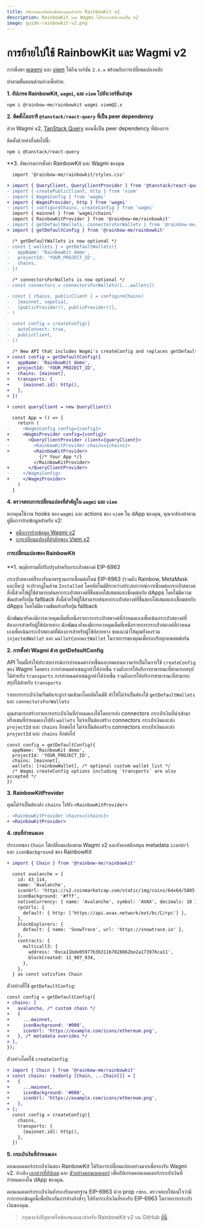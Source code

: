 ```yaml
---
title: อัปเกรดแอปพลิเคชันของคุณสำหรับ RainbowKit v2
description: RainbowKit และ Wagmi ได้รับการอัปเกรดเป็น v2
image: guide-rainbowkit-v2.png
---
```


# การย้ายไปใช้ RainbowKit และ Wagmi v2

การพึ่งพา [wagmi](https://wagmi.sh) และ [viem](https://viem.sh) ได้ถึงเวอร์ชัน `2.x.x` พร้อมกับการเปลี่ยนแปลงหลัก

ทำตามขั้นตอนด้านล่างเพื่อย้าย.

**1. อัปเกรด RainbowKit, `wagmi`, และ `viem` ไปยังเวอร์ชันล่าสุด**

```bash
npm i @rainbow-me/rainbowkit wagmi viem@2.x
```

**2. ติดตั้งไลบรารี `@tanstack/react-query` ที่เป็น peer dependency**

ด้วย Wagmi v2, [TanStack Query](https://tanstack.com/query/v5/docs/react/overview) ตอนนี้เป็น peer dependency ที่ต้องการ

ติดตั้งด้วยคำสั่งต่อไปนี้:

```bash
npm i @tanstack/react-query
```

\*\*3. อัพเกรดการตั้งค่า RainbowKit และ Wagmi ของคุณ

```diff
  import '@rainbow-me/rainbowkit/styles.css'

+ import { QueryClient, QueryClientProvider } from '@tanstack/react-query'
- import { createPublicClient, http } from 'viem'
- import { WagmiConfig } from 'wagmi'
+ import { WagmiProvider, http } from 'wagmi'
- import { configureChains, createConfig } from 'wagmi'
  import { mainnet } from 'wagmi/chains'
  import { RainbowKitProvider } from '@rainbow-me/rainbowkit'
- import { getDefaultWallets, connectorsForWallets } from '@rainbow-me/rainbowkit'
+ import { getDefaultConfig } from '@rainbow-me/rainbowkit'

  /* getDefaultWallets is now optional */
- const { wallets } = getDefaultWallets({
-   appName: 'RainbowKit demo',
-   projectId: 'YOUR_PROJECT_ID',
-   chains,
- })

  /* connectorsForWallets is now optional */
- const connectors = connectorsForWallets([...wallets])

- const { chains, publicClient } = configureChains( 
-   [mainnet, sepolia], 
-   [publicProvider(), publicProvider()],
- )

- const config = createConfig({
-   autoConnect: true,
-   publicClient,
- })

  /* New API that includes Wagmi's createConfig and replaces getDefaultWallets and connectorsForWallets */
+ const config = getDefaultConfig({
+   appName: 'RainbowKit demo',
+   projectId: 'YOUR_PROJECT_ID',
+   chains: [mainnet],
+   transports: {
+     [mainnet.id]: http(),
+   },
+ })

+ const queryClient = new QueryClient()

  const App = () => {
    return (
-     <WagmiConfig config={config}>
+     <WagmiProvider config={config}>
+       <QueryClientProvider client={queryClient}>
-         <RainbowKitProvider chains={chains}>
+         <RainbowKitProvider>
            {/* Your App */}
          </RainbowKitProvider>
+       </QueryClientProvider>
-     </WagmiConfig>
+     </WagmiProvider>
    )
  }
```

**4. ตรวจสอบการเปลี่ยนแปลงที่สำคัญใน `wagmi` และ `viem`**

หากคุณใช้งาน hooks ของ `wagmi` และ actions ของ `viem` ใน dApp ของคุณ, คุณจะต้องทำตามคู่มือการย้ายข้อมูลสำหรับ v2:

- [คู่มือการย้ายข้อมูล Wagmi v2](https://wagmi.sh/react/guides/migrate-from-v1-to-v2)
- [การเปลี่ยนแปลงที่สำคัญของ Viem v2](https://viem.sh/docs/migration-guide.html#_2-x-x-breaking-changes)

#### การเปลี่ยนแปลงของ RainbowKit

\*\*1. พฤติกรรมที่ปรับปรุงสำหรับกระเป๋าสตางค์ EIP-6963

กระเป๋าสตางค์ที่รองรับมาตรฐานการเชื่อมต่อใหม่ EIP-6963 (รวมถึง Rainbow, MetaMask และอื่นๆ) จะปรากฏในส่วน `Installed` โดยอัตโนมัติระหว่างประสบการณ์การเชื่อมต่อกระเป๋าสตางค์ สิ่งนี้ช่วยให้ผู้ใช้สามารถค้นหากระเป๋าสตางค์ที่ชื่นชอบได้เสมอและเชื่อมต่อกับ dApps โดยไม่มีความขัดแย้งหรือปุ่ม fallback สิ่งนี้ช่วยให้ผู้ใช้สามารถค้นหากระเป๋าสตางค์ที่ชื่นชอบได้เสมอและเชื่อมต่อกับ dApps โดยไม่มีความขัดแย้งหรือปุ่ม fallback

นักพัฒนายังคงมีการควบคุมเต็มที่เหนือรายการกระเป๋าสตางค์ที่กำหนดเองเพื่อเน้นกระเป๋าสตางค์ที่ต้องการสำหรับผู้ใช้ปลายทาง นักพัฒนายังคงมีการควบคุมเต็มที่เหนือรายการกระเป๋าสตางค์ที่กำหนดเองเพื่อเน้นกระเป๋าสตางค์ที่ต้องการสำหรับผู้ใช้ปลายทาง ขอแนะนำให้คุณยังคงรวม `injectedWallet` และ `walletConnectWallet` ในรายการของคุณเพื่อรองรับทุกแพลตฟอร์ม

**2. การตั้งค่า Wagmi ด้วย getDefaultConfig**

API ใหม่นี้ทำให้ประสบการณ์การกำหนดค่าง่ายขึ้นและทดแทนความจำเป็นในการใช้ `createConfig` ของ Wagmi โดยตรง การกำหนดค่าเชนถูกทำให้ง่ายขึ้น รวมถึงการให้บริการสาธารณะที่สามารถสรุปได้สำหรับ `transports` การกำหนดค่าเชนถูกทำให้ง่ายขึ้น รวมถึงการให้บริการสาธารณะที่สามารถสรุปได้สำหรับ `transports`

รายการกระเป๋าเงินเริ่มต้นจะถูกรวมเข้ามาโดยอัตโนมัติ ทำให้ไม่จำเป็นต้องใช้ `getDefaultWallets` และ `connectorsForWallets`

คุณสามารถสร้างรายการกระเป๋าเงินที่กำหนดเองได้โดยการส่ง connectors กระเป๋าเงินที่นำเข้ามาหรือเชนที่กำหนดเองไปยัง `wallets` ไม่จำเป็นต้องสร้าง connectors กระเป๋าเงินและส่ง `projectId` และ `chains` อีกต่อไป ไม่จำเป็นต้องสร้าง connectors กระเป๋าเงินและส่ง `projectId` และ `chains` อีกต่อไป

```
const config = getDefaultConfig({
  appName: 'RainbowKit demo',
  projectId: 'YOUR_PROJECT_ID',
  chains: [mainnet],
  wallets: [rainbowWallet], /* optional custom wallet list */
  /* Wagmi createConfig options including `transports` are also accepted */
})
```

**3. RainbowKitProvider**

คุณไม่จำเป็นต้องส่ง `chains` ไปยัง `<RainbowKitProvider>`

```diff
- <RainbowKitProvider chains={chains}>
+ <RainbowKitProvider>
```

**4. เชนที่กำหนดเอง**

ประเภทของ `Chain` ได้เปลี่ยนแปลงตาม Wagmi v2 และยังคงสนับสนุน metadata `iconUrl` และ `iconBackground` ของ RainbowKit

```diff
+ import { Chain } from '@rainbow-me/rainbowkit'

  const avalanche = {
    id: 43_114,
    name: 'Avalanche',
    iconUrl: 'https://s2.coinmarketcap.com/static/img/coins/64x64/5805.png',
    iconBackground: '#fff',
    nativeCurrency: { name: 'Avalanche', symbol: 'AVAX', decimals: 18 },
    rpcUrls: {
      default: { http: ['https://api.avax.network/ext/bc/C/rpc'] },
    },
    blockExplorers: {
      default: { name: 'SnowTrace', url: 'https://snowtrace.io' },
    },
    contracts: {
      multicall3: {
        address: '0xca11bde05977b3631167028862be2a173976ca11',
        blockCreated: 11_907_934,
      },
    },
  } as const satisfies Chain
```

ตัวอย่างที่ใช้ `getDefaultConfig`:

```diff
const config = getDefaultConfig({
+ chains: [
+   avalanche, /* custom chain */
+   {
+     ...mainnet,
+     iconBackground: '#000',
+     iconUrl: 'https://example.com/icons/ethereum.png',
+   }, /* metadata overides */
+ ],
});
```

ตัวอย่างโดยใช้ `createConfig`:

```diff
+ import { Chain } from '@rainbow-me/rainbowkit'
+ const chains: readonly [Chain, ...Chain[]] = [
+   {
+     ...mainnet,
+     iconBackground: '#000',
+     iconUrl: 'https://example.com/icons/ethereum.png',
+   },
+ ];
  const config = createConfig({
    chains,
    transports: {
      [mainnet.id]: http(),
    },
  })
```

**5. กระเป๋าเงินที่กำหนดเอง**

คอนเนคเตอร์กระเป๋าเงินของ RainbowKit ได้รับการเปลี่ยนแปลงอย่างมากเพื่อรองรับ Wagmi v2. อ้างอิง [เอกสารที่อัปเดต](https://www.rainbowkit.com/docs/custom-wallets) และ [ตัวอย่างคอนเนคเตอร์](packages/rainbowkit/src/wallets/walletConnectors/rainbowWallet/rainbowWallet.ts) เพื่ออัปเกรดคอนเนคเตอร์กระเป๋าเงินที่กำหนดเองใน dApp ของคุณ.

คอนเนคเตอร์กระเป๋าเงินยังรองรับมาตรฐาน EIP-6963 ด้วย prop `rdns`. ตรวจสอบให้แน่ใจว่ามีการกรอกข้อมูลนี้เพื่อป้องกันการอ้างอิงซ้ำๆ ไปยังกระเป๋าเงินที่รองรับ EIP-6963 ในรายการกระเป๋าเงินของคุณ.

> กรุณาแจ้งปัญหาหรือข้อเสนอแนะสำหรับ RainbowKit v2 บน GitHub [ที่นี่](https://github.com/rainbow-me/rainbowkit/issues/new/choose).
